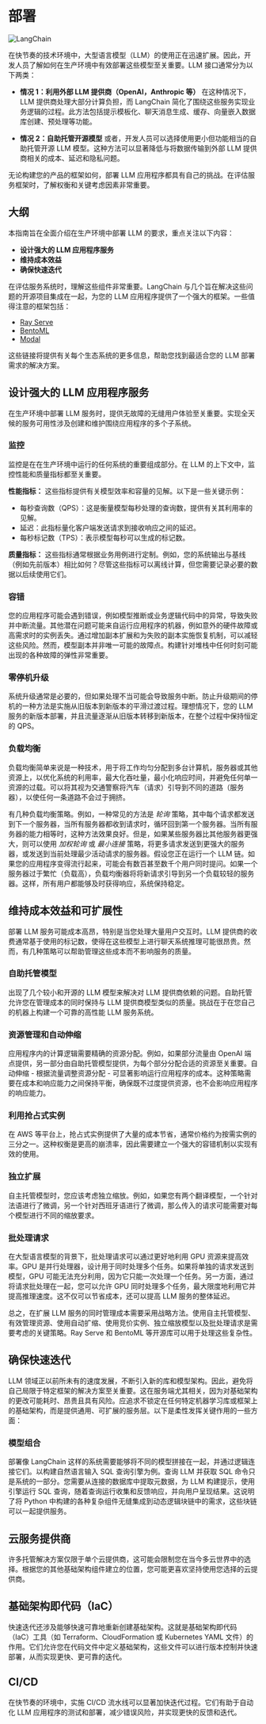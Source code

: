 # 部署

![LangChain](https://pica.zhimg.com/50/v2-56e8bbb52aa271012541c1fe1ceb11a2_r.gif 'LangChain中文网')

在快节奏的技术环境中，大型语言模型（LLM）的使用正在迅速扩展。因此，开发人员了解如何在生产环境中有效部署这些模型至关重要。LLM 接口通常分为以下两类：

- **情况 1：利用外部 LLM 提供商（OpenAI，Anthropic 等）**
    在这种情况下，LLM 提供商处理大部分计算负担，而 LangChain 简化了围绕这些服务实现业务逻辑的过程。此方法包括提示模板化、聊天消息生成、缓存、向量嵌入数据库创建、预处理等功能。

- **情况 2：自助托管开源模型**
    或者，开发人员可以选择使用更小但功能相当的自助托管开源 LLM 模型。这种方法可以显著降低与将数据传输到外部 LLM 提供商相关的成本、延迟和隐私问题。

无论构建您的产品的框架如何，部署 LLM 应用程序都具有自己的挑战。在评估服务框架时，了解权衡和关键考虑因素非常重要。

## 大纲

本指南旨在全面介绍在生产环境中部署 LLM 的要求，重点关注以下内容：

- **设计强大的 LLM 应用程序服务**
- **维持成本效益**
- **确保快速迭代**

在评估服务系统时，理解这些组件非常重要。LangChain 与几个旨在解决这些问题的开源项目集成在一起，为您的 LLM 应用程序提供了一个强大的框架。一些值得注意的框架包括：

- [Ray Serve](/docs/ecosystem/integrations/ray_serve.html)
- [BentoML](https://github.com/ssheng/BentoChain)
- [Modal](/docs/ecosystem/integrations/modal.html)

这些链接将提供有关每个生态系统的更多信息，帮助您找到最适合您的 LLM 部署需求的解决方案。

## 设计强大的 LLM 应用程序服务

在生产环境中部署 LLM 服务时，提供无故障的无缝用户体验至关重要。实现全天候的服务可用性涉及创建和维护围绕应用程序的多个子系统。

### 监控

监控是在在生产环境中运行的任何系统的重要组成部分。在 LLM 的上下文中，监控性能和质量指标都至关重要。

**性能指标：** 这些指标提供有关模型效率和容量的见解。以下是一些关键示例：

- 每秒查询数（QPS）：这是衡量模型每秒处理的查询数，提供有关其利用率的见解。
- 延迟：此指标量化客户端发送请求到接收响应之间的延迟。
- 每秒标记数（TPS）：表示模型每秒可以生成的标记数。

**质量指标：** 这些指标通常根据业务用例进行定制。例如，您的系统输出与基线（例如先前版本）相比如何？尽管这些指标可以离线计算，但您需要记录必要的数据以后续使用它们。

### 容错

您的应用程序可能会遇到错误，例如模型推断或业务逻辑代码中的异常，导致失败并中断流量。其他潜在问题可能来自运行应用程序的机器，例如意外的硬件故障或高需求时的实例丢失。通过增加副本扩展和为失败的副本实施恢复机制，可以减轻这些风险。然而，模型副本并非唯一可能的故障点。构建针对堆栈中任何时刻可能出现的各种故障的弹性非常重要。


### 零停机升级

系统升级通常是必要的，但如果处理不当可能会导致服务中断。防止升级期间的停机的一种方法是实施从旧版本到新版本的平滑过渡过程。理想情况下，您的 LLM 服务的新版本部署，并且流量逐渐从旧版本转移到新版本，在整个过程中保持恒定的 QPS。


### 负载均衡

负载均衡简单来说是一种技术，用于将工作均匀分配到多台计算机，服务器或其他资源上，以优化系统的利用率，最大化吞吐量，最小化响应时间，并避免任何单一资源的过载。可以将其视为交通警察将汽车（请求）引导到不同的道路（服务器），以使任何一条道路不会过于拥挤。

有几种负载均衡策略。例如，一种常见的方法是 *轮询* 策略，其中每个请求都发送到下一个服务器，当所有服务器都收到请求时，循环回到第一个服务器。当所有服务器的能力相等时，这种方法效果良好。但是，如果某些服务器比其他服务器更强大，则可以使用 *加权轮询* 或 *最小连接* 策略，将更多请求发送到更强大的服务器，或发送到当前处理最少活动请求的服务器。假设您正在运行一个 LLM 链。如果您的应用程序变得流行起来，可能会有数百甚至数千个用户同时提问。如果一个服务器过于繁忙（负载高），负载均衡器将将新请求引导到另一个负载较轻的服务器。这样，所有用户都能够及时获得响应，系统保持稳定。



## 维持成本效益和可扩展性

部署 LLM 服务可能成本高昂，特别是当您处理大量用户交互时。LLM 提供商的收费通常基于使用的标记数，使得在这些模型上进行聊天系统推理可能很昂贵。然而，有几种策略可以帮助管理这些成本而不影响服务的质量。


### 自助托管模型

出现了几个较小和开源的 LLM 模型来解决对 LLM 提供商依赖的问题。自助托管允许您在管理成本的同时保持与 LLM 提供商模型类似的质量。挑战在于在您自己的机器上构建一个可靠的高性能 LLM 服务系统。

### 资源管理和自动伸缩

应用程序内的计算逻辑需要精确的资源分配。例如，如果部分流量由 OpenAI 端点提供，另一部分由自助托管模型提供，为每个部分分配合适的资源至关重要。自动伸缩 - 根据流量调整资源分配 - 可显著影响运行应用程序的成本。这种策略需要在成本和响应能力之间保持平衡，确保既不过度提供资源，也不会影响应用程序的响应能力。

### 利用抢占式实例

在 AWS 等平台上，抢占式实例提供了大量的成本节省，通常价格约为按需实例的三分之一。这种权衡是更高的崩溃率，因此需要建立一个强大的容错机制以实现有效的使用。

### 独立扩展

自主托管模型时，您应该考虑独立缩放。例如，如果您有两个翻译模型，一个针对法语进行了微调，另一个针对西班牙语进行了微调，那么传入的请求可能需要对每个模型进行不同的缩放要求。

### 批处理请求

在大型语言模型的背景下，批处理请求可以通过更好地利用 GPU 资源来提高效率。GPU 是并行处理器，设计用于同时处理多个任务。如果将单独的请求发送到模型，GPU 可能无法充分利用，因为它只能一次处理一个任务。另一方面，通过将请求批处理在一起，您可以允许 GPU 同时处理多个任务，最大限度地利用它并提高推理速度。这不仅可以节省成本，还可以提高 LLM 服务的整体延迟。


总之，在扩展 LLM 服务的同时管理成本需要采用战略方法。使用自主托管模型、有效管理资源、使用自动扩缩、使用竞价实例、独立缩放模型以及批处理请求是需要考虑的关键策略。Ray Serve 和 BentoML 等开源库可以用于处理这些复杂性。



## 确保快速迭代

LLM 领域正以前所未有的速度发展，不断引入新的库和模型架构。因此，避免将自己局限于特定框架的解决方案至关重要。这在服务端尤其相关，因为对基础架构的更改可能耗时、昂贵且具有风险。应追求不锁定在任何特定机器学习库或框架上的基础架构，而是提供通用、可扩展的服务层。以下是柔性发挥关键作用的一些方面：

### 模型组合

部署像 LangChain 这样的系统需要能够将不同的模型拼接在一起，并通过逻辑连接它们。以构建自然语言输入 SQL 查询引擎为例。查询 LLM 并获取 SQL 命令只是系统的一部分。您需要从连接的数据库中提取元数据，为 LLM 构建提示，使用引擎运行 SQL 查询，随着查询运行收集和反馈响应，并向用户呈现结果。这说明了将 Python 中构建的各种复杂组件无缝集成到动态逻辑块链中的需求，这些块链可以一起提供服务。

## 云服务提供商

许多托管解决方案仅限于单个云提供商，这可能会限制您在当今多云世界中的选择。根据您的其他基础架构组件建立的位置，您可能更喜欢坚持使用您选择的云提供商。


## 基础架构即代码（IaC）

快速迭代还涉及能够快速可靠地重新创建基础架构。这就是基础架构即代码（IaC）工具（如 Terraform、CloudFormation 或 Kubernetes YAML 文件）的作用。它们允许您在代码文件中定义基础架构，这些文件可以进行版本控制并快速部署，从而实现更快、更可靠的迭代。


## CI/CD

在快节奏的环境中，实施 CI/CD 流水线可以显著加快迭代过程。它们有助于自动化 LLM 应用程序的测试和部署，减少错误风险，并实现更快的反馈和迭代。